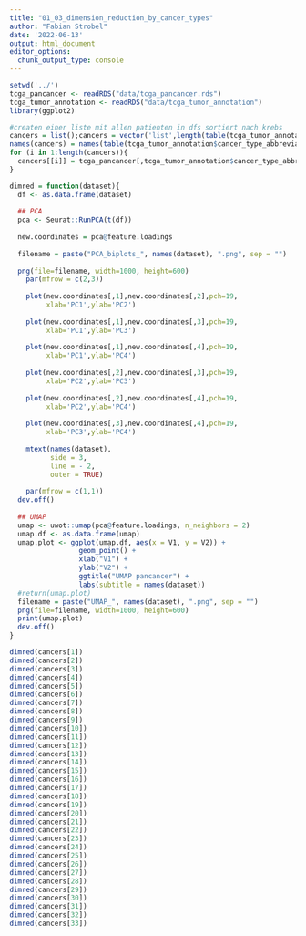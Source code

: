 ```yaml
---
title: "01_03_dimension_reduction_by_cancer_types"
author: "Fabian Strobel"
date: '2022-06-13'
output: html_document
editor_options: 
  chunk_output_type: console
---
```


```r
setwd('../')
tcga_pancancer <- readRDS("data/tcga_pancancer.rds")
tcga_tumor_annotation <- readRDS("data/tcga_tumor_annotation")
library(ggplot2)
```

```r
#createn einer liste mit allen patienten in dfs sortiert nach krebs
cancers = list();cancers = vector('list',length(table(tcga_tumor_annotation$cancer_type_abbreviation)))
names(cancers) = names(table(tcga_tumor_annotation$cancer_type_abbreviation))
for (i in 1:length(cancers)){
  cancers[[i]] = tcga_pancancer[,tcga_tumor_annotation$cancer_type_abbreviation == names(cancers)[i]]
}
```

```r
dimred = function(dataset){
  df <- as.data.frame(dataset)
  
  ## PCA
  pca <- Seurat::RunPCA(t(df))
  
  new.coordinates = pca@feature.loadings
  
  filename = paste("PCA_biplots_", names(dataset), ".png", sep = "")
  
  png(file=filename, width=1000, height=600)
    par(mfrow = c(2,3))
    
    plot(new.coordinates[,1],new.coordinates[,2],pch=19,
         xlab='PC1',ylab='PC2')
    
    plot(new.coordinates[,1],new.coordinates[,3],pch=19,
         xlab='PC1',ylab='PC3')
    
    plot(new.coordinates[,1],new.coordinates[,4],pch=19,
         xlab='PC1',ylab='PC4')
    
    plot(new.coordinates[,2],new.coordinates[,3],pch=19,
         xlab='PC2',ylab='PC3')
    
    plot(new.coordinates[,2],new.coordinates[,4],pch=19,
         xlab='PC2',ylab='PC4')
    
    plot(new.coordinates[,3],new.coordinates[,4],pch=19,
         xlab='PC3',ylab='PC4')
    
    mtext(names(dataset),
          side = 3,
          line = - 2,
          outer = TRUE)
    
    par(mfrow = c(1,1))
  dev.off()
  
  ## UMAP
  umap <- uwot::umap(pca@feature.loadings, n_neighbors = 2)
  umap.df <- as.data.frame(umap)
  umap.plot <- ggplot(umap.df, aes(x = V1, y = V2)) + 
                 geom_point() +
                 xlab("V1") +
                 ylab("V2") +
                 ggtitle("UMAP pancancer") +
                 labs(subtitle = names(dataset))
  #return(umap.plot)
  filename = paste("UMAP_", names(dataset), ".png", sep = "")
  png(file=filename, width=1000, height=600)
  print(umap.plot)
  dev.off()
}
```

```r
dimred(cancers[1])
dimred(cancers[2])
dimred(cancers[3])
dimred(cancers[4])
dimred(cancers[5])
dimred(cancers[6])
dimred(cancers[7])
dimred(cancers[8])
dimred(cancers[9])
dimred(cancers[10])
dimred(cancers[11])
dimred(cancers[12])
dimred(cancers[13])
dimred(cancers[14])
dimred(cancers[15])
dimred(cancers[16])
dimred(cancers[17])
dimred(cancers[18])
dimred(cancers[19])
dimred(cancers[20])
dimred(cancers[21])
dimred(cancers[22])
dimred(cancers[23])
dimred(cancers[24])
dimred(cancers[25])
dimred(cancers[26])
dimred(cancers[27])
dimred(cancers[28])
dimred(cancers[29])
dimred(cancers[30])
dimred(cancers[31])
dimred(cancers[32])
dimred(cancers[33])
```


